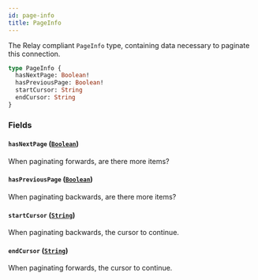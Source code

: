 ```yaml
---
id: page-info
title: PageInfo
---
```



The Relay compliant `PageInfo` type, containing data necessary to paginate this connection.

```graphql
type PageInfo {
  hasNextPage: Boolean!
  hasPreviousPage: Boolean!
  startCursor: String
  endCursor: String
}
```


### Fields

#### `hasNextPage` ([`Boolean`](../../../developer/api-reference/scalars/boolean))

When paginating forwards, are there more items?


#### `hasPreviousPage` ([`Boolean`](../../../developer/api-reference/scalars/boolean))

When paginating backwards, are there more items?


#### `startCursor` ([`String`](../../../developer/api-reference/scalars/string))

When paginating backwards, the cursor to continue.


#### `endCursor` ([`String`](../../../developer/api-reference/scalars/string))

When paginating forwards, the cursor to continue.




